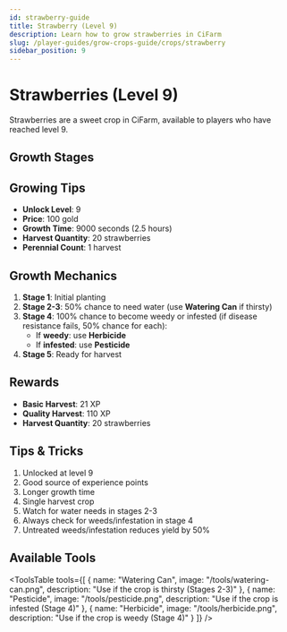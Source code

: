 ```yaml
---
id: strawberry-guide
title: Strawberry (Level 9)
description: Learn how to grow strawberries in CiFarm
slug: /player-guides/grow-crops-guide/crops/strawberry
sidebar_position: 9
---
```



# Strawberries (Level 9)

Strawberries are a sweet crop in CiFarm, available to players who have reached level 9.

## Growth Stages

<GrowthStages cropName="strawberry" stages={5} />

## Growing Tips

- **Unlock Level**: 9
- **Price**: 100 gold
- **Growth Time**: 9000 seconds (2.5 hours)
- **Harvest Quantity**: 20 strawberries
- **Perennial Count**: 1 harvest

## Growth Mechanics

1. **Stage 1**: Initial planting
2. **Stage 2-3**: 50% chance to need water (use **Watering Can** if thirsty)
3. **Stage 4**: 100% chance to become weedy or infested (if disease resistance fails, 50% chance for each):
   - If **weedy**: use **Herbicide**
   - If **infested**: use **Pesticide**
4. **Stage 5**: Ready for harvest

## Rewards

- **Basic Harvest**: 21 XP
- **Quality Harvest**: 110 XP
- **Harvest Quantity**: 20 strawberries

## Tips & Tricks

1. Unlocked at level 9
2. Good source of experience points
3. Longer growth time
4. Single harvest crop
5. Watch for water needs in stages 2-3
6. Always check for weeds/infestation in stage 4
7. Untreated weeds/infestation reduces yield by 50%

## Available Tools

<ToolsTable 
  tools={[
    {
      name: "Watering Can",
      image: "/tools/watering-can.png",
      description: "Use if the crop is thirsty (Stages 2-3)"
    },
    {
      name: "Pesticide",
      image: "/tools/pesticide.png",
      description: "Use if the crop is infested (Stage 4)"
    },
    {
      name: "Herbicide",
      image: "/tools/herbicide.png",
      description: "Use if the crop is weedy (Stage 4)"
    }
  ]} 
/> 